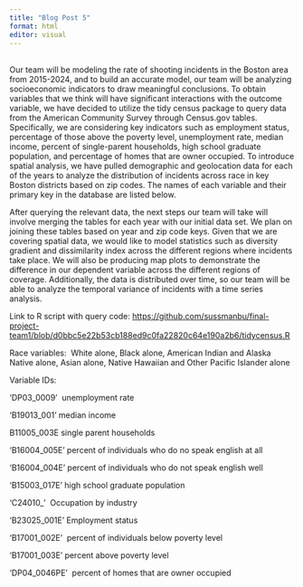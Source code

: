 ```yaml
---
title: "Blog Post 5"
format: html
editor: visual
---
```


\
Our team will be modeling the rate of shooting incidents in the Boston area from 2015-2024, and to build an accurate model, our team will be analyzing socioeconomic indicators to draw meaningful conclusions. To obtain variables that we think will have significant interactions with the outcome variable, we have decided to utilize the tidy census package to query data from the American Community Survey through Census.gov tables. Specifically, we are considering key indicators such as employment status, percentage of those above the poverty level, unemployment rate, median income, percent of single-parent households, high school graduate population, and percentage of homes that are owner occupied. To introduce spatial analysis, we have pulled demographic and geolocation data for each of the years to analyze the distribution of incidents across race in key Boston districts based on zip codes. The names of each variable and their primary key in the database are listed below. 

After querying the relevant data, the next steps our team will take will involve merging the tables for each year with our initial data set. We plan on joining these tables based on year and zip code keys. Given that we are covering spatial data, we would like to model statistics such as diversity gradient and dissimilarity index across the different regions where incidents take place. We will also be producing map plots to demonstrate the difference in our dependent variable across the different regions of coverage. Additionally, the data is distributed over time, so our team will be able to analyze the temporal variance of incidents with a time series analysis. 

Link to R script with query code: <https://github.com/sussmanbu/final-project-team1/blob/d0bbc5e22b53cb188ed9c0fa22820c64e190a2b6/tidycensus.R>

Race variables:  White alone, Black alone, American Indian and Alaska Native alone, Asian alone, Native Hawaiian and Other Pacific Islander alone

Variable IDs:

‘DP03_0009’  unemployment rate

‘B19013_001’ median income 

B11005_003E single parent households

'B16004_005E' percent of individuals who do no speak english at all 

'B16004_004E' percent of individuals who do not speak english well 

'B15003_017E' high school graduate population 

'C24010\_'  Occupation by industry 

'B23025_001E’ Employment status 

'B17001_002E'  percent of individuals below poverty level 

'B17001_003E' percent above poverty level 

'DP04_0046PE'  percent of homes that are owner occupied

\
